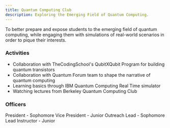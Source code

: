 ```yaml
---
title: Quantum Computing Club
description: Exploring the Emerging Field of Quantum Computing. 
---
```



<Card title="Mission" icon="rocket"> 
    To better prepare and expose students to the emerging field of quantum computing, while engaging them with simulations of real-world scenarios in order to pique their interests.
</Card>

### Activities

- Collaboration with TheCodingSchool's QubitXQubit Program for building quantum transistors
- Collaboration with Quantum Forum team to shape the narrative of quantum computing
- Learning basics through IBM Quantum Computing Real Time simulator
- Watching lectures from Berkeley Quantum Computing Club

### Officers

<CardGrid>
    <Card title="Nikhil Sinha">
        President - Sophomore
    </Card>
    <Card title="Karthik Subramaniam">
        Vice President - Junior
    </Card>
    <Card title="Naman Sinha">
        Outreach Lead - Sophomore
    </Card>
    <Card title="Lillian Yao">
        Lead Instructor - Junior
    </Card>
</CardGrid>